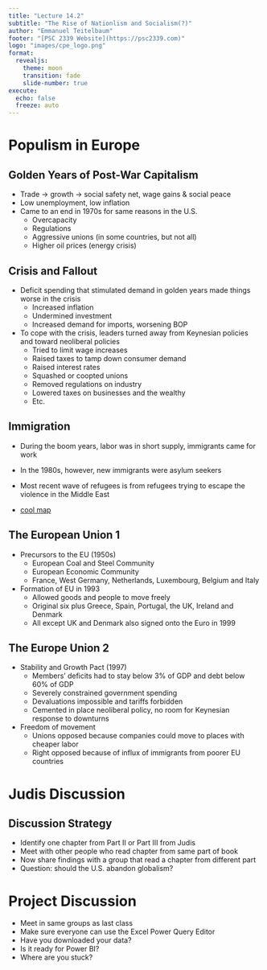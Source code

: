 ```yaml
---
title: "Lecture 14.2"
subtitle: "The Rise of Nationlism and Socialism(?)"
author: "Emmanuel Teitelbaum"
footer: "[PSC 2339 Website](https://psc2339.com)"
logo: "images/cpe_logo.png"
format:
  revealjs:
    theme: moon
    transition: fade
    slide-number: true
execute:
  echo: false
  freeze: auto
---
```


# Populism in Europe

## Golden Years of Post-War Capitalism

- Trade $\rightarrow$ growth $\rightarrow$ social safety net, wage gains & social peace
- Low unemployment, low inflation
- Came to an end in 1970s for same reasons in the U.S.
	- Overcapacity 
	- Regulations 
	- Aggressive unions (in some countries, but not all)
	- Higher oil prices (energy crisis)

## Crisis and Fallout {.smaller}

- Deficit spending that stimulated demand in golden years made things worse in the crisis
	- Increased inflation
	- Undermined investment 
	- Increased demand for imports, worsening BOP
- To cope with the crisis, leaders turned away from Keynesian policies and toward neoliberal policies
	- Tried to limit wage increases
	- Raised taxes to tamp down consumer demand
	- Raised interest rates 
	- Squashed or coopted unions
	- Removed regulations on industry
	- Lowered taxes on businesses and the wealthy
	- Etc. 

## Immigration 

- During the boom years, labor was in short supply, immigrants came for work

- In the 1980s, however, new immigrants were asylum seekers

- Most recent wave of refugees is from refugees trying to escape the violence in the Middle East 

- [cool map](https://www.lucify.com/the-flow-towards-europe/) 

## The European Union 1 {.smaller}

- Precursors to the EU (1950s)
	- European Coal and Steel Community
	- European Economic Community 
	- France, West Germany, Netherlands, Luxembourg, Belgium and Italy
- Formation of EU in 1993
	- Allowed goods and people to move freely
	- Original six plus Greece, Spain, Portugal, the UK, Ireland and Denmark
	- All except UK and Denmark also signed onto the Euro in 1999

## The Europe Union 2 {.smaller}

- Stability and Growth Pact (1997)
	- Members' deficits had to stay below 3% of GDP and debt below 60% of GDP
	- Severely constrained government spending
	- Devaluations impossible and tariffs forbidden
	- Cemented in place neoliberal policy, no room for Keynesian response to downturns
- Freedom of movement
	- Unions opposed because companies could move to places with cheaper labor
	- Right opposed because of influx of immigrants from poorer EU countries

# Judis Discussion

## Discussion Strategy

- Identify one chapter from Part II or Part III from Judis
- Meet with other people who read chapter from same part of book
- Now share findings with a group that read a chapter from different part
- Question: should the U.S. abandon globalism? 

# Project Discussion

- Meet in same groups as last class
- Make sure everyone can use the Excel Power Query Editor
- Have you downloaded your data? 
- Is it ready for Power BI? 
- Where are you stuck? 


